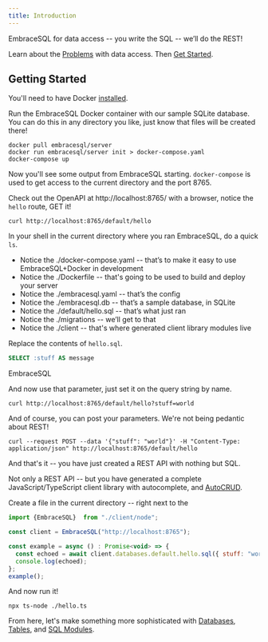 ```yaml
---
title: Introduction
---
```


EmbraceSQL for data access -- you write the SQL -- we’ll do the REST!

Learn about the [Problems](./problems) with data access. Then [Get Started](#getting-started).

## Getting Started

You'll need to have Docker [installed](https://docs.docker.com/get-docker/).

Run the EmbraceSQL Docker container with our sample SQLite database. You can do
this in any directory you like, just know that files will be created there!

```shell
docker pull embracesql/server
docker run embracesql/server init > docker-compose.yaml
docker-compose up
```

Now you'll see some output from EmbraceSQL starting. `docker-compose` is used to get access to the current directory and the port 8765.

Check out the OpenAPI at http://localhost:8765/ with a browser, notice the `hello` route, GET it!

```shell
curl http://localhost:8765/default/hello
```

In your shell in the current directory where you ran EmbraceSQL, do a quick `ls`.

- Notice the ./docker-compose.yaml -- that’s to make it easy to use EmbraceSQL+Docker in development
- Notice the ./Dockerfile -- that's going to be used to build and deploy your server
- Notice the ./embracesql.yaml -- that’s the config
- Notice the ./embracesql.db -- that’s a sample database, in SQLite
- Notice the ./default/hello.sql -- that’s what just ran
- Notice the ./migrations -- we’ll get to that
- Notice the ./client -- that's where generated client library modules live

Replace the contents of `hello.sql`.

```sql title="./default/hello.sql"
SELECT :stuff AS message
```

EmbraceSQL

And now use that parameter, just set it on the query string by name.

```shell
curl http://localhost:8765/default/hello?stuff=world
```

And of course, you can post your parameters. We're not being pedantic about REST!

```shell
curl --request POST --data '{"stuff": "world"}' -H "Content-Type: application/json" http://localhost:8765/default/hello
```

And that's it -- you have just created a REST API with nothing but SQL.

Not only a REST API -- but you have generated a complete JavaScript/TypeScript client library with autocomplete, and [AutoCRUD](./sqlmodules#autocrud).

Create a file in the current directory -- right next to the

```javascript title="./hello.ts"
import {EmbraceSQL}  from "./client/node";

const client = EmbraceSQL("http://localhost:8765");

const example = async () : Promise<void> => {
  const echoed = await client.databases.default.hello.sql({ stuff: "world" });
  console.log(echoed);
};
example();
```

And now run it!

```shell
npx ts-node ./hello.ts
```

From here, let's make something more sophisticated with [Databases](./databases), [Tables](./tables), and [SQL Modules](./sqlmodules).

